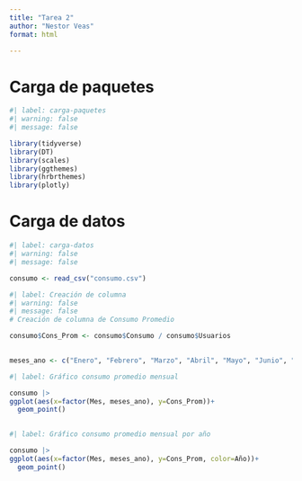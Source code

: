 ---
title: "Tarea 2"
author: "Nestor Veas"
format: html

---

# Carga de paquetes

```{r}
#| label: carga-paquetes
#| warning: false
#| message: false

library(tidyverse)
library(DT)
library(scales)
library(ggthemes)
library(hrbrthemes)
library(plotly)
```

# Carga de datos

```{r}
#| label: carga-datos
#| warning: false
#| message: false

consumo <- read_csv("consumo.csv")


```


```{r}
#| label: Creación de columna
#| warning: false
#| message: false
# Creación de columna de Consumo Promedio

consumo$Cons_Prom <- consumo$Consumo / consumo$Usuarios
  
```

```{r}
meses_ano <- c("Enero", "Febrero", "Marzo", "Abril", "Mayo", "Junio", "Julio", "Agosto", "Septiembre", "Octubre", "Noviembre", "Diciembre")
```

```{r}
#| label: Gráfico consumo promedio mensual 

consumo |> 
ggplot(aes(x=factor(Mes, meses_ano), y=Cons_Prom))+
  geom_point()
  
```



```{r}
#| label: Gráfico consumo promedio mensual por año

consumo |> 
ggplot(aes(x=factor(Mes, meses_ano), y=Cons_Prom, color=Año))+
  geom_point()
  
```



